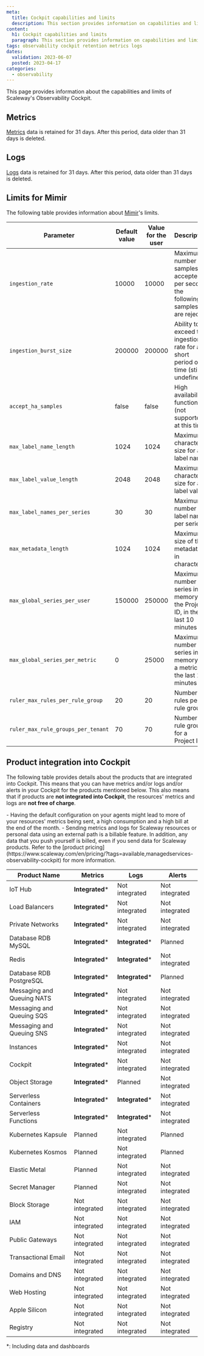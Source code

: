 ```yaml
---
meta:
  title: Cockpit capabilities and limits
  description: This section provides information on capabilities and limits regarding the Observability Cockpit
content:
  h1: Cockpit capabilities and limits
  paragraph: This section provides information on capabilities and limits regarding the Observability Cockpit
tags: observability cockpit retention metrics logs
dates:
  validation: 2023-06-07
  posted: 2023-04-17
categories:
  - observability
---
```


This page provides information about the capabilities and limits of Scaleway's Observability Cockpit.

## Metrics

[Metrics](/observability/cockpit/concepts/#metric) data is retained for 31 days. After this period, data older than 31 days is deleted.

## Logs

[Logs](/observability/cockpit/concepts/#logs) data is retained for 31 days. After this period, data older than 31 days is deleted.

## Limits for Mimir

The following table provides information about [Mimir](/observability/cockpit/concepts/#mimir)'s limits.

| Parameter                          | Default value | Value for the user | Description                                                                       |
|------------------------------------|---------------|--------------------|-----------------------------------------------------------------------------------|
| `ingestion_rate`                   | 10000         | 10000              | Maximum number of samples accepted per second, the following samples are rejected |
| `ingestion_burst_size`             | 200000        | 200000             | Ability to exceed the ingestion rate for a short period of time (still undefined) |
| `accept_ha_samples`                | false         | false              | High availability function (not supported at this time)                           |
| `max_label_name_length`            | 1024          | 1024               | Maximum character size for a label name                                           |
| `max_label_value_length`           | 2048          | 2048               | Maximum character size for a label value                                          |
| `max_label_names_per_series`       | 30            | 30                 | Maximum number of label names per series                                          |
| `max_metadata_length`              | 1024          | 1024               | Maximum size of the metadata, in characters                                       |
| `max_global_series_per_user`       | 150000        | 250000             | Maximum number of series in memory on the Project ID, in the last 10 minutes      |
| `max_global_series_per_metric`     | 0             | 25000              | Maximum number of series in memory for a metric, in the last 10 minutes           |
| `ruler_max_rules_per_rule_group`   | 20            | 20                 | Number of rules per rule group                                                    |
| `ruler_max_rule_groups_per_tenant` | 70            | 70                 | Number of rule groups for a Project ID                                            |

## Product integration into Cockpit

The following table provides details about the products that are integrated into Cockpit. This means that you can have metrics and/or logs and/or alerts in your Cockpit for the products mentioned below.
This also means that if products are **not integrated into Cockpit**, the resources' metrics and logs are **not free of charge**.

<Message type="important">
 - Having the default configuration on your agents might lead to more of your resources' metrics being sent, a high consumption and a high bill at the end of the month.
 - Sending metrics and logs for Scaleway resources or personal data using an external path is a billable feature. In addition, any data that you push yourself is billed, even if you send data for Scaleway products. Refer to the [product pricing] (https://www.scaleway.com/en/pricing/?tags=available,managedservices-observability-cockpit) for more information.
</Message>

| **Product Name**           | **Metrics**     | **Logs**        | **Alerts**     |
|----------------------------|-----------------|-----------------|----------------|
| IoT Hub                    | **Integrated*** | Not integrated  | Not integrated |
| Load Balancers             | **Integrated*** | Not integrated  | Not integrated |
| Private Networks           | **Integrated*** | Not integrated  | Not integrated |
| Database RDB MySQL         | **Integrated*** | **Integrated*** | Planned        |
| Redis                      | **Integrated*** | **Integrated*** | Not integrated |
| Database RDB PostgreSQL    | **Integrated*** | **Integrated*** | Planned        |
| Messaging and Queuing NATS | **Integrated*** | Not integrated  | Not integrated |
| Messaging and Queuing SQS  | **Integrated*** | Not integrated  | Not integrated |
| Messaging and Queuing SNS  | **Integrated*** | Not integrated  | Not integrated |
| Instances                  | **Integrated*** | Not integrated  | Not integrated |
| Cockpit                    | **Integrated*** | Not integrated  | Not integrated |
| Object Storage             | **Integrated*** | Planned         | Not integrated |
| Serverless Containers      | **Integrated*** | **Integrated*** | Not integrated |
| Serverless Functions       | **Integrated*** | **Integrated*** | Not integrated |
| Kubernetes Kapsule         | Planned         | Not integrated  | Planned        |
| Kubernetes Kosmos          | Planned         | Not integrated  | Planned        |
| Elastic Metal              | Planned         | Not integrated  | Not integrated |
| Secret Manager             | Planned         | Not integrated  | Not integrated |
| Block Storage              | Not integrated  | Not integrated  | Not integrated |
| IAM                        | Not integrated  | Not integrated  | Not integrated |
| Public Gateways            | Not integrated  | Not integrated  | Not integrated |
| Transactional Email        | Not integrated  | Not integrated  | Not integrated |
| Domains and DNS            | Not integrated  | Not integrated  | Not integrated |
| Web Hosting                | Not integrated  | Not integrated  | Not integrated |
| Apple Silicon              | Not integrated  | Not integrated  | Not integrated |
| Registry                   | Not integrated  | Not integrated  | Not integrated |

*: Including data and dashboards